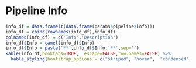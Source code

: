 
# Pipeline Info  

```r
info_df = data.frame(t(data.frame(params$pipeline$info)))
info_df = cbind(rownames(info_df),info_df)
colnames(info_df) = c('Info','Description')
info_df$Info = camel(info_df$Info)
info_df$Info = paste('**',info_df$Info,'**',sep='')
kable(info_df,booktabs=TRUE,  escape=FALSE,row.names=FALSE) %>%
  kable_styling(bootstrap_options = c("striped", "hover",  "condensed", "responsive"),full_width = F, position = "center")
```

